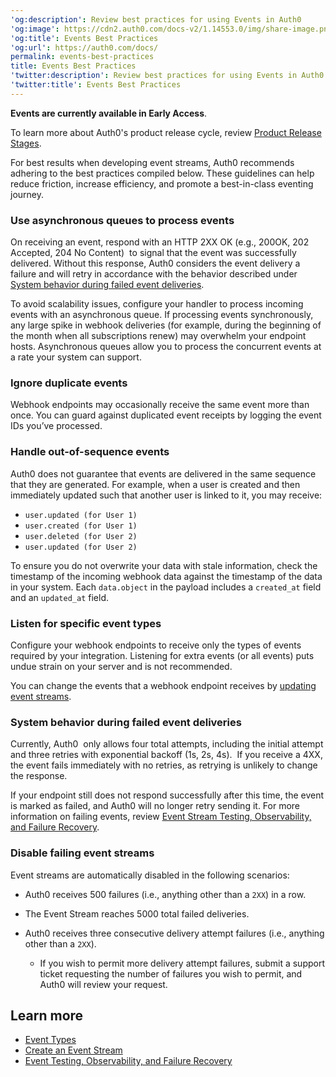 ---
'og:description': Review best practices for using Events in Auth0
'og:image': https://cdn2.auth0.com/docs-v2/1.14553.0/img/share-image.png
'og:title': Events Best Practices
'og:url': https://auth0.com/docs/
permalink: events-best-practices
title: Events Best Practices
'twitter:description': Review best practices for using Events in Auth0
'twitter:title': Events Best Practices
---
<Warning>

**Events are currently available in Early Access**.

To learn more about Auth0's product release cycle, review [Product Release Stages](/docs/troubleshoot/product-lifecycle/product-release-stages).

</Warning>

For best results when developing event streams, Auth0 recommends adhering to the best practices compiled below. These guidelines can help reduce friction, increase efficiency, and promote a best-in-class eventing journey.

### Use asynchronous queues to process events

On receiving an event, respond with an HTTP 2XX OK (e.g., 200OK, 202 Accepted, 204 No Content)  to signal that the event was successfully delivered. Without this response, Auth0 considers the event delivery a failure and will retry in accordance with the behavior described under [System behavior during failed event deliveries](#system-behavior-during-failed-event-deliveries).

To avoid scalability issues, configure your handler to process incoming events with an asynchronous queue. If processing events synchronously, any large spike in webhook deliveries (for example, during the beginning of the month when all subscriptions renew) may overwhelm your endpoint hosts. Asynchronous queues allow you to process the concurrent events at a rate your system can support.

### Ignore duplicate events

Webhook endpoints may occasionally receive the same event more than once. You can guard against duplicated event receipts by logging the event IDs you’ve processed.

### Handle out-of-sequence events

Auth0 does not guarantee that events are delivered in the same sequence that they are generated. For example, when a user is created and then immediately updated such that another user is linked to it, you may receive:

* `user.updated (for User 1)`
* `user.created (for User 1)`
* `user.deleted (for User 2)`
* `user.updated (for User 2)`

To ensure you do not overwrite your data with stale information, check the timestamp of the incoming webhook data against the timestamp of the data in your system. Each `data.object` in the payload includes a `created_at` field and an `updated_at` field.

### Listen for specific event types

Configure your webhook endpoints to receive only the types of events required by your integration. Listening for extra events (or all events) puts undue strain on your server and is not recommended.

You can change the events that a webhook endpoint receives by [updating event streams](/docs/customize/events/create-an-event-stream).

### System behavior during failed event deliveries

Currently, Auth0  only allows four total attempts, including the initial attempt and three retries with exponential backoff (1s, 2s, 4s).  If you receive a 4XX, the event fails immediately with no retries, as retrying is unlikely to change the response.

If your endpoint still does not respond successfully after this time, the event is marked as failed, and Auth0 will no longer retry sending it. For more information on failing events, review [Event Stream Testing, Observability, and Failure Recovery](/docs/customize/events/event-testing-observability-and-failure-recovery).

### Disable failing event streams

Event streams are automatically disabled in the following scenarios:

* Auth0 receives 500 failures (i.e., anything other than a `2XX`) in a row.
* The Event Stream reaches 5000 total failed deliveries.
* Auth0 receives three consecutive delivery attempt failures (i.e., anything other than a `2XX`).

  + If you wish to permit more delivery attempt failures, submit a support ticket requesting the number of failures you wish to permit, and Auth0 will review your request.

## Learn more

* [Event Types](/docs/customize/events/event-types)
* [Create an Event Stream](/docs/customize/events/create-an-event-stream)
* [Event Testing, Observability, and Failure Recovery](/docs/customize/events/event-testing-observability-and-failure-recovery)